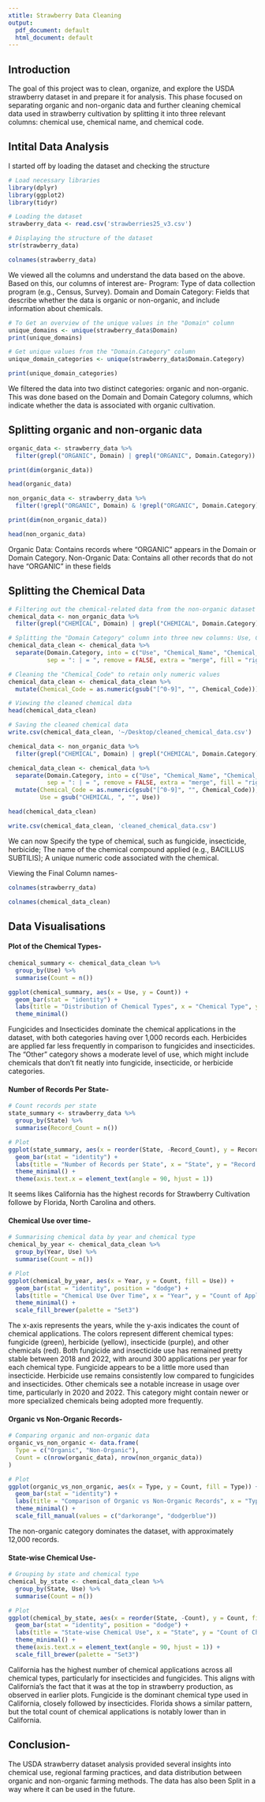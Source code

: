 ```yaml
---
xtitle: Strawberry Data Cleaning
output:
  pdf_document: default
  html_document: default
---
```

## Introduction

The goal of this project was to clean, organize, and explore the USDA strawberry dataset in and prepare it for analysis. This phase focused on separating organic and non-organic data and further cleaning chemical data used in strawberry cultivation by splitting it into three relevant columns: chemical use, chemical name, and chemical code.

## Intital Data Analysis

I started off by loading the dataset and checking the structure

```r
# Load necessary libraries
library(dplyr)
library(ggplot2)
library(tidyr) 

# Loading the dataset
strawberry_data <- read.csv('strawberries25_v3.csv')

# Displaying the structure of the dataset
str(strawberry_data)
```

```r
colnames(strawberry_data)
```
We viewed all the columns and understand the data based on the above.
Based on this, our columns of interest are-
Program: Type of data collection program (e.g., Census, Survey).
Domain and Domain Category: Fields that describe whether the data is organic or non-organic, and include information about chemicals.
```r
# To Get an overview of the unique values in the "Domain" column
unique_domains <- unique(strawberry_data$Domain)
print(unique_domains)
```

```r
# Get unique values from the "Domain.Category" column
unique_domain_categories <- unique(strawberry_data$Domain.Category)

print(unique_domain_categories)

```
We filtered the data into two distinct categories: organic and non-organic. This was done based on the Domain and Domain Category columns, which indicate whether the data is associated with organic cultivation.


## Splitting organic and non-organic data

```r
organic_data <- strawberry_data %>%
  filter(grepl("ORGANIC", Domain) | grepl("ORGANIC", Domain.Category))

print(dim(organic_data))
```

```r
head(organic_data)
```


```r
non_organic_data <- strawberry_data %>%
  filter(!grepl("ORGANIC", Domain) & !grepl("ORGANIC", Domain.Category))

print(dim(non_organic_data))
```

```r
head(non_organic_data)
```

Organic Data: Contains records where "ORGANIC" appears in the Domain or Domain Category.
Non-Organic Data: Contains all other records that do not have "ORGANIC" in these fields


## Splitting the Chemical Data

```r
# Filtering out the chemical-related data from the non-organic dataset
chemical_data <- non_organic_data %>%
  filter(grepl("CHEMICAL", Domain) | grepl("CHEMICAL", Domain.Category))

# Splitting the "Domain Category" column into three new columns: Use, Chemical Name, and Code
chemical_data_clean <- chemical_data %>%
  separate(Domain.Category, into = c("Use", "Chemical_Name", "Chemical_Code"), 
           sep = ": | = ", remove = FALSE, extra = "merge", fill = "right")

# Cleaning the "Chemical_Code" to retain only numeric values
chemical_data_clean <- chemical_data_clean %>%
  mutate(Chemical_Code = as.numeric(gsub("[^0-9]", "", Chemical_Code)))

# Viewing the cleaned chemical data
head(chemical_data_clean)

```


```r
# Saving the cleaned chemical data 
write.csv(chemical_data_clean, '~/Desktop/cleaned_chemical_data.csv')
```


```r
chemical_data <- non_organic_data %>%
  filter(grepl("CHEMICAL", Domain) | grepl("CHEMICAL", Domain.Category))

chemical_data_clean <- chemical_data %>%
  separate(Domain.Category, into = c("Use", "Chemical_Name", "Chemical_Code"), 
           sep = ": | = ", remove = FALSE, extra = "merge", fill = "right") %>%
  mutate(Chemical_Code = as.numeric(gsub("[^0-9]", "", Chemical_Code)),
         Use = gsub("CHEMICAL, ", "", Use))

head(chemical_data_clean)

write.csv(chemical_data_clean, 'cleaned_chemical_data.csv')

```
We can now Specify the type of chemical, such as fungicide, insecticide, herbicide; The name of the chemical compound applied (e.g., BACILLUS SUBTILIS); A unique numeric code associated with the chemical.


Viewing the Final Column names-
```r
colnames(strawberry_data)
```
```r
colnames(chemical_data_clean)
```


## Data Visualisations

#### Plot of the Chemical Types-
```r
chemical_summary <- chemical_data_clean %>%
  group_by(Use) %>%
  summarise(Count = n())

ggplot(chemical_summary, aes(x = Use, y = Count)) +
  geom_bar(stat = "identity") +
  labs(title = "Distribution of Chemical Types", x = "Chemical Type", y = "Count") +
  theme_minimal()

```
Fungicides and Insecticides dominate the chemical applications in the dataset, with both categories having over 1,000 records each. Herbicides are applied far less frequently in comparison to fungicides and insecticides. 
The "Other" category shows a moderate level of use, which might include chemicals that don't fit neatly into fungicide, insecticide, or herbicide categories.

#### Number of Records Per State-
```r
# Count records per state
state_summary <- strawberry_data %>%
  group_by(State) %>%
  summarise(Record_Count = n())

# Plot 
ggplot(state_summary, aes(x = reorder(State, -Record_Count), y = Record_Count)) +
  geom_bar(stat = "identity") +
  labs(title = "Number of Records per State", x = "State", y = "Record Count") +
  theme_minimal() +
  theme(axis.text.x = element_text(angle = 90, hjust = 1))

```
It seems likes California has the highest records for Strawberry Cultivation followe by Florida, North Carolina and others.


#### Chemical Use over time-
```r
# Summarising chemical data by year and chemical type
chemical_by_year <- chemical_data_clean %>%
  group_by(Year, Use) %>%
  summarise(Count = n())

# Plot
ggplot(chemical_by_year, aes(x = Year, y = Count, fill = Use)) +
  geom_bar(stat = "identity", position = "dodge") +
  labs(title = "Chemical Use Over Time", x = "Year", y = "Count of Applications") +
  theme_minimal() +
  scale_fill_brewer(palette = "Set3")

```
The x-axis represents the years, while the y-axis indicates the count of chemical applications.
The colors represent different chemical types: fungicide (green), herbicide (yellow), insecticide (purple), and other chemicals (red).
Both fungicide and insecticide use has remained pretty stable between 2018 and 2022, with around 300 applications per year for each chemical type. Fungicide appears to be a little more used than insecticide.
Herbicide use remains consistently low compared to fungicides and insecticides.
Other chemicals see a notable increase in usage over time, particularly in 2020 and 2022. This category might contain newer or more specialized chemicals being adopted more frequently.


#### Organic vs Non-Organic Records- 
```r
# Comparing organic and non-organic data
organic_vs_non_organic <- data.frame(
  Type = c("Organic", "Non-Organic"),
  Count = c(nrow(organic_data), nrow(non_organic_data))
)

# Plot
ggplot(organic_vs_non_organic, aes(x = Type, y = Count, fill = Type)) +
  geom_bar(stat = "identity") +
  labs(title = "Comparison of Organic vs Non-Organic Records", x = "Type", y = "Count") +
  theme_minimal() +
  scale_fill_manual(values = c("darkorange", "dodgerblue"))

```
The non-organic category dominates the dataset, with approximately 12,000 records.


#### State-wise Chemical Use- 
```r
# Grouping by state and chemical type
chemical_by_state <- chemical_data_clean %>%
  group_by(State, Use) %>%
  summarise(Count = n())

# Plot
ggplot(chemical_by_state, aes(x = reorder(State, -Count), y = Count, fill = Use)) +
  geom_bar(stat = "identity", position = "dodge") +
  labs(title = "State-wise Chemical Use", x = "State", y = "Count of Chemical Applications") +
  theme_minimal() +
  theme(axis.text.x = element_text(angle = 90, hjust = 1)) +
  scale_fill_brewer(palette = "Set3")

```


California has the highest number of chemical applications across all chemical types, particularly for insecticides and fungicides. This aligns with California's the fact that it was at the top in strawberry production, as observed in earlier plots. Fungicide is the dominant chemical type used in California, closely followed by insecticides.
Florida shows a similar pattern, but the total count of chemical applications is notably lower than in California.

## Conclusion-
The USDA strawberry dataset analysis provided several insights into chemical use, regional farming practices, and data distribution between organic and non-organic farming methods. The data has also been Split in a way where it can be used in the future.


